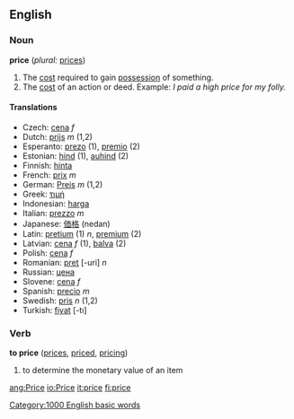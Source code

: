 ==English==

===Noun===
'''price'''  (''plural:'' [[prices]])
#The [[cost]] required to gain [[possession]] of something.
#The [[cost]] of an action or deed.  Example: ''I paid a high price for my folly.''


====Translations====
*Czech: [[cena]] ''f''
*Dutch: [[prijs]] ''m'' (1,2)
*Esperanto: [[prezo]] (1), [[premio]] (2)
*Estonian: [[hind]] (1), [[auhind]] (2)
*Finnish: [[hinta]]
*French: [[prix]] ''m''
*German: [[Preis]] ''m'' (1,2)
*Greek: [[τιμή]]
*Indonesian: [[harga]]
*Italian: [[prezzo]] ''m''
*Japanese: [[価格]] (nedan)
*Latin: [[pretium]] (1) ''n'', [[premium]] (2)
*Latvian: [[cena]] ''f'' (1), [[balva]] (2)
*Polish: [[cena]] ''f''
*Romanian: [[preţ]] [-uri] ''n''
*Russian: [[цена]]
*Slovene: [[cena]] ''f''
*Spanish: [[precio]] ''m''
*Swedish: [[pris]] ''n'' (1,2)
*Turkish: [[fiyat]] [-tı]

===Verb===
'''to price'''  ([[prices]], [[priced]], [[pricing]])
# to determine the monetary value of an item
[[Category:1000 English basic words]]

[[ang:Price]]
[[io:Price]]
[[it:price]]
[[fi:price]]